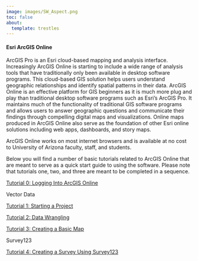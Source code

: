 ```yaml
---
image: images/SW_Aspect.png
toc: false
about:
  template: trestles
---
```


#### Esri ArcGIS Online

ArcGIS Pro is an Esri cloud-based mapping and analysis interface. Increasingly ArcGIS Online is starting to include a wide range of analysis tools that have traditionally only been available in desktop software programs. This cloud-based GIS solution helps users understand geographic relationships and identify spatial patterns in their data. ArcGIS Online is an effective platform for GIS beginners as it is much more plug and play than traditional desktop software programs such as Esri's ArcGIS Pro. It maintains much of the functionality of traditional GIS software programs and allows users to answer geographic questions and communicate their findings through compelling digital maps and visualizations. Online maps produced in ArcGIS Online also serve as the foundation of other Esri online solutions including web apps, dashboards, and story maps.

ArcGIS Online works on most internet browsers and is available at no cost to University of Arizona faculty, staff, and students.

Below you will find a number of basic tutorials related to ArcGIS Online that are meant to serve as a quick start guide to using the software. Please note that tutorials one, two, and three are meant to be completed in a sequence.

[Tutorial 0: Logging Into ArcGIS Online](https://raw.githubusercontent.com/GarrettRSmith/GarrettRSmith.github.io/main/pdfs/UAL_AGOL_LoggingIn.pdf)

Vector Data

[Tutorial 1: Starting a Project](https://raw.githubusercontent.com/GarrettRSmith/GarrettRSmith.github.io/main/pdfs/UAL_AGOL_Starting.pdf)

[Tutorial 2: Data Wrangling](https://raw.githubusercontent.com/GarrettRSmith/GarrettRSmith.github.io/main/pdfs/UAL_AGOL_Wrangling.pdf)

[Tutorial 3: Creating a Basic Map](https://raw.githubusercontent.com/GarrettRSmith/GarrettRSmith.github.io/main/pdfs/UAL_AGOL_Mapping.pdf)

Survey123

[Tutorial 4: Creating a Survey Using Survey123](https://raw.githubusercontent.com/GarrettRSmith/GarrettRSmith.github.io/main/pdfs/UAL_AGOL_Survey123.pdf)
